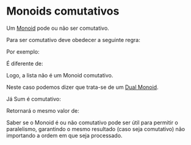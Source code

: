 = Monoids comutativos =

Um [[Monoid]] pode ou não ser comutativo.

Para ser comutativo deve obedecer a seguinte regra:
{{{haskell
a <> b == b <> a
}}}

Por exemplo:
{{{haskell
[1, 2] <> [3, 4]
}}}

É diferente de:
{{{haskell
[3, 4] <> [1, 2]
}}}

Logo, a lista não é um Monoid comutativo.

Neste caso podemos dizer que trata-se de um [[Dual Monoid]]. 

Já Sum é comutativo:
{{{haskell
import Data.Monoid  
Sum 1 <> Sum 3  
}}}

Retornará o mesmo valor de:
{{{haskell
import Data.Monoid  
Sum 3 <> Sum 1  
}}}

Saber se o Monoid é ou não comutativo pode ser útil para
permitir o paralelismo, garantindo o mesmo resultado (caso
seja comutativo) não importando a ordem em que seja processado.
